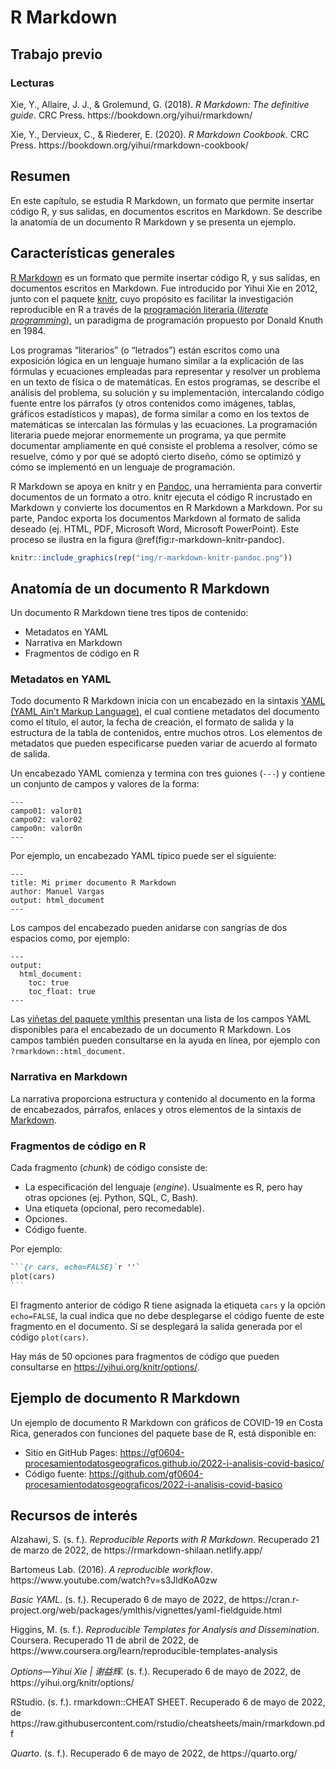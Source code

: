 # R Markdown

## Trabajo previo

### Lecturas
Xie, Y., Allaire, J. J., & Grolemund, G. (2018). *R Markdown: The definitive guide*. CRC Press. https://bookdown.org/yihui/rmarkdown/

Xie, Y., Dervieux, C., & Riederer, E. (2020). *R Markdown Cookbook*. CRC Press. https://bookdown.org/yihui/rmarkdown-cookbook/

## Resumen
En este capítulo, se estudia R Markdown, un formato que permite insertar código R, y sus salidas, en documentos escritos en Markdown. Se describe la anatomía de un documento R Markdown y se presenta un ejemplo.

## Características generales
[R Markdown](https://rmarkdown.rstudio.com/) es un formato que permite insertar código R, y sus salidas, en documentos escritos en Markdown. Fue introducido por Yihui Xie en 2012, junto con el paquete [knitr](https://yihui.org/knitr/), cuyo propósito es facilitar la investigación reproducible en R a través de la [programación literaria (*literate programming*)](https://es.wikipedia.org/wiki/Programaci%C3%B3n_literaria), un paradigma de programación propuesto por Donald Knuth en 1984. 

Los programas "literarios" (o "letrados") están escritos como una exposición lógica en un lenguaje humano similar a la explicación de las fórmulas y ecuaciones empleadas para representar y resolver un problema en un texto de física o de matemáticas. En estos programas, se describe el análisis del problema, su solución y su implementación, intercalando código fuente entre los párrafos (y otros contenidos como imágenes, tablas, gráficos estadísticos y mapas), de forma similar a como en los textos de matemáticas se intercalan las fórmulas y las ecuaciones. La programación literaria puede mejorar enormemente un programa, ya que permite documentar ampliamente en qué consiste el problema a resolver, cómo se resuelve, cómo y por qué se adoptó cierto diseño, cómo se optimizó y cómo se implementó en un lenguaje de programación.

R Markdown se apoya en knitr y en [Pandoc](http://pandoc.org/), una herramienta para convertir documentos de un formato a otro. knitr ejecuta el código R incrustado en Markdown y convierte los documentos en R Markdown a Markdown. Por su parte, Pandoc exporta los documentos Markdown al formato de salida deseado (ej. HTML, PDF, Microsoft Word, Microsoft PowerPoint). Este proceso se ilustra en la figura \@ref(fig:r-markdown-knitr-pandoc).

```r
knitr::include_graphics(rep("img/r-markdown-knitr-pandoc.png"))
```

## Anatomía de un documento R Markdown
Un documento R Markdown tiene tres tipos de contenido:

- Metadatos en YAML
- Narrativa en Markdown
- Fragmentos de código en R

### Metadatos en YAML
Todo documento R Markdown inicia con un encabezado en la sintaxis [YAML (YAML Ain't Markup Language)](https://es.wikipedia.org/wiki/YAML), el cual contiene metadatos del documento como el título, el autor, la fecha de creación, el formato de salida y la estructura de la tabla de contenidos, entre muchos otros. Los elementos de metadatos que pueden especificarse pueden variar de acuerdo al formato de salida.

Un encabezado YAML comienza y termina con tres guiones (`---`) y contiene un conjunto de campos y valores de la forma:

```
---
campo01: valor01
campo02: valor02
campo0n: valor0n
---
```

Por ejemplo, un encabezado YAML típico puede ser el siguiente:

```
---
title: Mi primer documento R Markdown
author: Manuel Vargas
output: html_document
---
```

Los campos del encabezado pueden anidarse con sangrías de dos espacios como, por ejemplo:

```
---
output:
  html_document:
    toc: true
    toc_float: true
---
```

Las [viñetas del paquete ymlthis](https://cran.r-project.org/web/packages/ymlthis/vignettes/yaml-fieldguide.html) presentan una lista de los campos YAML disponibles para el encabezado de un documento R Markdown. Los campos también pueden consultarse en la ayuda en línea, por ejemplo con `?rmarkdown::html_document`.

### Narrativa en Markdown
La narrativa proporciona estructura y contenido al documento en la forma de encabezados, párrafos, enlaces y otros elementos de la sintaxis de [Markdown](https://daringfireball.net/projects/markdown/).

### Fragmentos de código en R
Cada fragmento (*chunk*) de código consiste de:

- La especificación del lenguaje (*engine*). Usualmente es R, pero hay otras opciones (ej. Python, SQL, C, Bash).
- Una etiqueta (opcional, pero recomedable).
- Opciones.
- Código fuente.

Por ejemplo:

````md
```{r cars, echo=FALSE}`r ''`
plot(cars)
```
````

El fragmento anterior de código R tiene asignada la etiqueta `cars` y la opción `echo=FALSE`, la cual indica que no debe desplegarse el código fuente de este fragmento en el documento. Sí se desplegará la salida generada por el código `plot(cars)`.

Hay más de 50 opciones para fragmentos de código que pueden consultarse en [https://yihui.org/knitr/options/](https://yihui.org/knitr/options/).

## Ejemplo de documento R Markdown
Un ejemplo de documento R Markdown con gráficos de COVID-19 en Costa Rica, generados con funciones del paquete base de R, está disponible en:

- Sitio en GitHub Pages: [https://gf0604-procesamientodatosgeograficos.github.io/2022-i-analisis-covid-basico/](https://gf0604-procesamientodatosgeograficos.github.io/2022-i-analisis-covid-basico/)
- Código fuente: [https://github.com/gf0604-procesamientodatosgeograficos/2022-i-analisis-covid-basico](https://github.com/gf0604-procesamientodatosgeograficos/2022-i-analisis-covid-basico)

## Recursos de interés
Alzahawi, S. (s. f.). *Reproducible Reports with R Markdown*. Recuperado 21 de marzo de 2022, de https://rmarkdown-shilaan.netlify.app/

Bartomeus Lab. (2016). *A reproducible workflow*. https://www.youtube.com/watch?v=s3JldKoA0zw

*Basic YAML*. (s. f.). Recuperado 6 de mayo de 2022, de https://cran.r-project.org/web/packages/ymlthis/vignettes/yaml-fieldguide.html

Higgins, M. (s. f.). *Reproducible Templates for Analysis and Dissemination*. Coursera. Recuperado 11 de abril de 2022, de https://www.coursera.org/learn/reproducible-templates-analysis

*Options—Yihui Xie | 谢益辉*. (s. f.). Recuperado 6 de mayo de 2022, de https://yihui.org/knitr/options/

RStudio. (s. f.). rmarkdown::CHEAT SHEET. Recuperado 6 de mayo de 2022, de https://raw.githubusercontent.com/rstudio/cheatsheets/main/rmarkdown.pdf

*Quarto*. (s. f.). Recuperado 6 de mayo de 2022, de https://quarto.org/